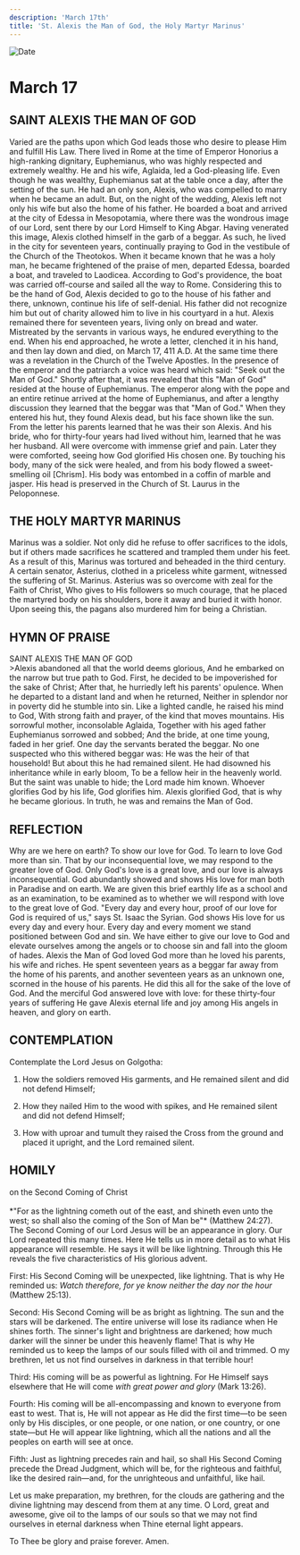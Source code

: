 ```yaml
---
description: 'March 17th'
title: 'St. Alexis the Man of God, the Holy Martyr Marinus'
---
```


<CustomPaginator />
<RunningHead />

<Image src="/title-imprint.png" height={68} width={50} alt="Date" className="title-imprint"/>

# <div id="date">March <Image className="four-dot" src="/four-dot.png" height={15} width={15} alt="" />17</div>

## SAINT ALEXIS THE MAN OF GOD

Varied are the paths upon which God leads those who desire to please Him and fulfill His Law. There lived in Rome at the time of Emperor Honorius a high-ranking dignitary, Euphemianus, who was highly respected and extremely wealthy. He and his wife, Aglaida, led a God-pleasing life. Even though he was wealthy, Euphemianus sat at the table once a day, after the setting of the sun. He had an only son, Alexis, who was compelled to marry when he became an adult. But, on the night of the wedding, Alexis left not only his wife but also the home of his father. He boarded a boat and arrived at the city of Edessa in Mesopotamia, where there was the wondrous image of our Lord, sent there by our Lord Himself to King Abgar. Having venerated this image, Alexis clothed himself in the garb of a beggar. As such, he lived in the city for seventeen years, continually praying to God in the vestibule of the Church of the Theotokos. When it became known that he was a holy man, he became frightened of the praise of men, departed Edessa, boarded a boat, and traveled to Laodicea. According to God's providence, the boat was carried off-course and sailed all the way to Rome. Considering this to be the hand of God, Alexis decided to go to the house of his father and there, unknown, continue his life of self-denial. His father did not recognize him but out of charity allowed him to live in his courtyard in a hut. Alexis remained there for seventeen years, living only on bread and water. Mistreated by the servants in various ways, he endured everything to the end. When his end approached, he wrote a letter, clenched it in his hand, and then lay down and died, on March 17, 411 A.D. At the same time there was a revelation in the Church of the Twelve Apostles. In the presence of the emperor and the patriarch a voice was heard which said: "Seek out the Man of God." Shortly after that, it was revealed that this "Man of God" resided at the house of Euphemianus. The emperor along with the pope and an entire retinue arrived at the home of Euphemianus, and after a lengthy discussion they learned that the beggar was that "Man of God." When they entered his hut, they found Alexis dead, but his face shown like the sun. From the letter his parents learned that he was their son Alexis. And his bride, who for thirty-four years had lived without him, learned that he was her husband. All were overcome with immense grief and pain. Later they were comforted, seeing how God glorified His chosen one. By touching his body, many of the sick were healed, and from his body flowed a sweet-smelling oil [Chrism]. His body was entombed in a coffin of marble and jasper. His head is preserved in the Church of St. Laurus in the Peloponnese.

## THE HOLY MARTYR MARINUS

Marinus was a soldier. Not only did he refuse to offer sacrifices to the idols, but if others made sacrifices he scattered and trampled them under his feet. As a result of this, Marinus was tortured and beheaded in the third century. A certain senator, Asterius, clothed in a priceless white garment, witnessed the suffering of St. Marinus. Asterius was so overcome with zeal for the Faith of Christ, Who gives to His followers so much courage, that he placed the martyred body on his shoulders, bore it away and buried it with honor. Upon seeing this, the pagans also murdered him for being a Christian.


## HYMN OF PRAISE
<div style={{textAlign:'center', color:'crimson', fontWeight:'bold'}}>
SAINT ALEXIS THE MAN OF GOD
</div>
>Alexis abandoned all that the world deems glorious,  
And he embarked on the narrow but true path to God.  
First, he decided to be impoverished for the sake of Christ;  
After that, he hurriedly left his parents' opulence.  
When he departed to a distant land and when he returned,  
Neither in splendor nor in poverty did he stumble into sin.  
Like a lighted candle, he raised his mind to God,  
With strong faith and prayer, of the kind that moves mountains.  
His sorrowful mother, inconsolable Aglaida,  
Together with his aged father Euphemianus sorrowed and sobbed;  
And the bride, at one time young, faded in her grief.  
One day the servants berated the beggar.  
No one suspected who this withered beggar was:  
He was the heir of that household!  
But about this he had remained silent.  
He had disowned his inheritance while in early bloom,  
To be a fellow heir in the heavenly world.  
But the saint was unable to hide; the Lord made him known.  
Whoever glorifies God by his life, God glorifies him.  
Alexis glorified God, that is why he became glorious.  
In truth, he was and remains the Man of God.  


## REFLECTION

Why are we here on earth? To show our love for God. To learn to love God more than sin. That by our inconsequential love, we may respond to the greater love of God. Only God's love is a great love, and our love is always inconsequential. God abundantly showed and shows His love for man both in Paradise and on earth. We are given this brief earthly life as a school and as an examination, to be examined as to whether we will respond with love to the great love of God. "Every day and every hour, proof of our love for God is required of us," says St. Isaac the Syrian. God shows His love for us every day and every hour. Every day and every moment we stand positioned between God and sin. We have either to give our love to God and elevate ourselves among the angels or to choose sin and fall into the gloom of hades. Alexis the Man of God loved God more than he loved his parents, his wife and riches. He spent seventeen years as a beggar far away from the home of his parents, and another seventeen years as an unknown one, scorned in the house of his parents. He did this all for the sake of the love of God. And the merciful God answered love with love: for these thirty-four years of suffering He gave Alexis eternal life and joy among His angels in heaven, and glory on earth.


## CONTEMPLATION

Contemplate the Lord Jesus on Golgotha:

1. How the soldiers removed His garments, and He remained silent and did not defend Himself;

2. How they nailed Him to the wood with spikes, and He remained silent and did not defend Himself;

3. How with uproar and tumult they raised the Cross from the ground and placed it upright, and the Lord remained silent.


## HOMILY
<div style={{textAlign:'center', color:'crimson', fontWeight:'bold'}}>
on the Second Coming of Christ
</div><br />
<div style={{textAlign:'right'}}>
*"For as the lightning cometh out of the east, and shineth even unto the west; so shall also the coming of the Son of Man be"* (Matthew 24:27).
</div>
The Second Coming of our Lord Jesus will be an appearance in glory. Our Lord repeated this many times. Here He tells us in more detail as to what His appearance will resemble. He says it will be like lightning. Through this He reveals the five characteristics of His glorious advent.

First: His Second Coming will be unexpected, like lightning. That is why He reminded us: *Watch therefore, for ye know neither the day nor the hour* (Matthew 25:13).

Second: His Second Coming will be as bright as lightning. The sun and the stars will be darkened. The entire universe will lose its radiance when He shines forth. The sinner's light and brightness are darkened; how much darker will the sinner be under this heavenly flame! That is why He reminded us to keep the lamps of our souls filled with oil and trimmed. O my brethren, let us not find ourselves in darkness in that terrible hour!

Third: His coming will be as powerful as lightning. For He Himself says elsewhere that He will come *with great power and glory* (Mark 13:26).

Fourth: His coming will be all-encompassing and known to everyone from east to west. That is, He will not appear as He did the first time—to be seen only by His disciples, or one people, or one nation, or one country, or one state—but He will appear like lightning, which all the nations and all the peoples on earth will see at once.

Fifth: Just as lightning precedes rain and hail, so shall His Second Coming precede the Dread Judgment, which will be, for the righteous and faithful, like the desired rain—and, for the unrighteous and unfaithful, like hail.

Let us make preparation, my brethren, for the clouds are gathering and the divine lightning may descend from them at any time. O Lord, great and awesome, give oil to the lamps of our souls so that we may not find ourselves in eternal darkness when Thine eternal light appears.

To Thee be glory and praise forever. Amen.